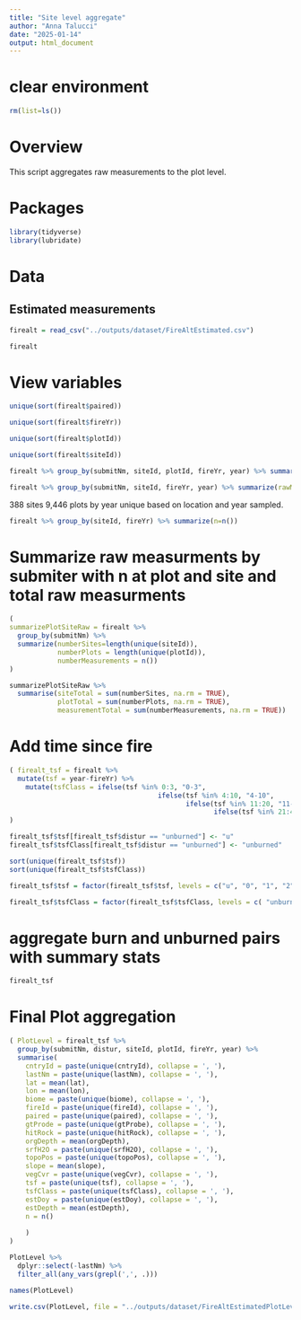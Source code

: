 ```yaml
---
title: "Site level aggregate"
author: "Anna Talucci"
date: "2025-01-14"
output: html_document
---
```


# clear environment
```r
rm(list=ls())
```

# Overview

This script aggregates raw measurements to the plot level. 

# Packages

```r
library(tidyverse)
library(lubridate)
```


# Data

## Estimated measurements

```r
firealt = read_csv("../outputs/dataset/FireAltEstimated.csv")
```

```r
firealt
```

# View variables

```r
unique(sort(firealt$paired))
```

```r
unique(sort(firealt$fireYr))
```
```r
unique(sort(firealt$plotId))
```

```r
unique(sort(firealt$siteId))
```


```r
firealt %>% group_by(submitNm, siteId, plotId, fireYr, year) %>% summarize(rawMeasurements=n())
```

```r
firealt %>% group_by(submitNm, siteId, fireYr, year) %>% summarize(rawMeasurments=n())
```
388 sites 9,446 plots by year unique based on location and year sampled.

```r
firealt %>% group_by(siteId, fireYr) %>% summarize(n=n())
```

# Summarize raw measurments by submiter with n at plot and site and total raw measurments

```r
(
summarizePlotSiteRaw = firealt %>% 
  group_by(submitNm) %>% 
  summarize(numberSites=length(unique(siteId)),       
            numberPlots = length(unique(plotId)),       
            numberMeasurements = n()) 
)
```
```r
summarizePlotSiteRaw %>% 
  summarise(siteTotal = sum(numberSites, na.rm = TRUE),
            plotTotal = sum(numberPlots, na.rm = TRUE),
            measurementTotal = sum(numberMeasurements, na.rm = TRUE))
```

# Add time since fire

```r
( firealt_tsf = firealt %>% 
  mutate(tsf = year-fireYr) %>%
    mutate(tsfClass = ifelse(tsf %in% 0:3, "0-3",
                                     ifelse(tsf %in% 4:10, "4-10",
                                            ifelse(tsf %in% 11:20, "11-20",
                                                   ifelse(tsf %in% 21:40, "21-40", ">40")))))
)

```

```r
firealt_tsf$tsf[firealt_tsf$distur == "unburned"] <- "u"
firealt_tsf$tsfClass[firealt_tsf$distur == "unburned"] <- "unburned"
```

```r
sort(unique(firealt_tsf$tsf))
sort(unique(firealt_tsf$tsfClass))
```
```r
firealt_tsf$tsf = factor(firealt_tsf$tsf, levels = c("u", "0", "1", "2", "3", "4", "5", "6", "7", "8", "9", "10", "11", "12", "13", "14", "15", "16", "17","19", "20", "21", "29", "30", "31", "32",  "33", "35", "36", "39", "40", "41", "45", "46", "47", "48", "49", "50", "52", "114"))
```

```r
firealt_tsf$tsfClass = factor(firealt_tsf$tsfClass, levels = c( "unburned", "0-3", "4-10", "11-20", "21-40", ">40"))
```

# aggregate burn and unburned pairs with summary stats

```r
firealt_tsf
```

# Final Plot aggregation

```r
( PlotLevel = firealt_tsf %>% 
  group_by(submitNm, distur, siteId, plotId, fireYr, year) %>%
  summarise(
    cntryId = paste(unique(cntryId), collapse = ', '),
    lastNm = paste(unique(lastNm), collapse = ', '),
    lat = mean(lat),
    lon = mean(lon),
    biome = paste(unique(biome), collapse = ', '),
    fireId = paste(unique(fireId), collapse = ', '),
    paired = paste(unique(paired), collapse = ', '),
    gtProde = paste(unique(gtProbe), collapse = ', '),
    hitRock = paste(unique(hitRock), collapse = ', '),
    orgDepth = mean(orgDepth),
    srfH2O = paste(unique(srfH2O), collapse = ', '),
    topoPos = paste(unique(topoPos), collapse = ', '),
    slope = mean(slope),
    vegCvr = paste(unique(vegCvr), collapse = ', '),
    tsf = paste(unique(tsf), collapse = ', '),
    tsfClass = paste(unique(tsfClass), collapse = ', '),
    estDoy = paste(unique(estDoy), collapse = ', '),
    estDepth = mean(estDepth),
    n = n()
    
    )
)
```

```r
PlotLevel %>% 
  dplyr::select(-lastNm) %>% 
  filter_all(any_vars(grepl(',', .)))
```
```r
names(PlotLevel)
```


```r
write.csv(PlotLevel, file = "../outputs/dataset/FireAltEstimatedPlotLevel.csv", row.names=FALSE)
```

